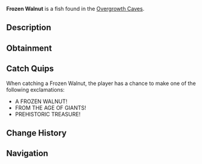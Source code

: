 {{FishInfobox
|image          = Frozen Walnut.png
|rarity         = Mythical
|sea            = First Sea
|location       = [[Overgrowth Caves]]
|sublocation    = 
|sources        = Fishing Rod
|radar_location = 
|prog_speed     = -40
|xp             = 700
|weather        = 
|time           = 
|season         = Winter
|bait           = 
|base_weight    = 100
|base_value     = 2500
|weight_range   = 50
|base_chance    = 0.01
|base_resil     = 15
}}
'''Frozen Walnut''' is a {{Rarity|Mythical}} fish found in the [[Overgrowth Caves]].

== Description ==
{{Description|A prehistoric walnut encased in magical ice, perfectly preserved from the age of giants.|Bestiary Entry}}

== Obtainment ==
{{Description|Only appears in the most ancient sections of the cave.|Bestiary Hint}}
{{Fish Availability|
Overgrowth Caves
|top_rods      = 
Leviathan's Fang Rod\104830.12\282584.22;
Free Spirit Rod\95861.14\277672.51;
Trident Rod\92095.01\266763.49;
No-Life Rod\73817.33\200815.73;
Seraphic Rod\71621.17\174078.76;
Resourceful Rod\53180.13\141534.96;
Destiny Rod\54900.29\132865.54;
Heaven's Rod\55885.52\144936.01;
Azure Of Lagoon\65706.43\212210.63;
Frostfire Rod\41109.03\113507.74;
Steady Rod\16786.61\62600.57;
Firefly Rod\56399.67\146242.56;
Ethereal Prism Rod\71117.54\169046.29;
Challenger's Rod\66513.5\175186.12;
Rod Of The Forgotten Fang\66469.63\167934.75;
Rod Of The Depths\59692.78\148707.11;
Zeus Rod\59530.66\156866.34;
Verdant Shear Rod\58766.59\156611.06;
Rod Of The Exalted One\57044.66\141771.15;
Blazebringer Rod\56869.97\150733.22;
Depthseeker Rod\55060.77\153370.3;
Avalanche Rod\49170.93\135094.45;
Volcanic Rod\46440.53\129053.66
|recommended   = Trident Rod
}}

== Catch Quips ==
When catching a Frozen Walnut, the player has a chance to make one of the following exclamations:
* A FROZEN WALNUT!
* FROM THE AGE OF GIANTS!
* PREHISTORIC TREASURE!

== Change History ==
{{Change History|{{subst:Current Version}}}}

== Navigation ==
{{Fish Navbox|Overgrowth Caves}}